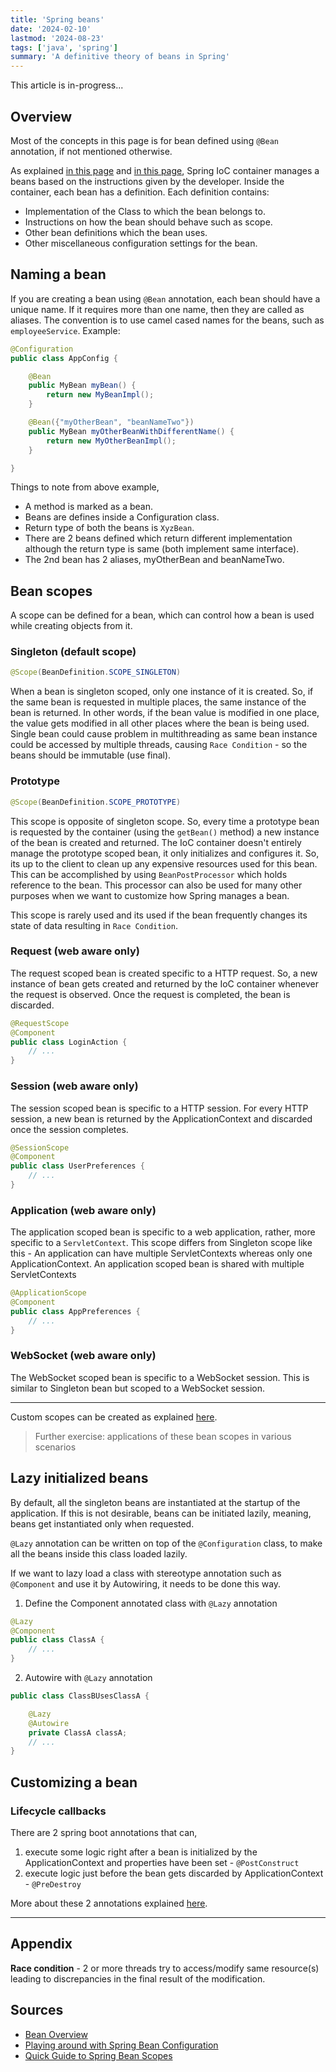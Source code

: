 ```yaml
---
title: 'Spring beans'
date: '2024-02-10'
lastmod: '2024-08-23'
tags: ['java', 'spring']
summary: 'A definitive theory of beans in Spring'
---
```


<TOCInline toc={props.toc} exclude="Overview" />

This article is in-progress...

## Overview

Most of the concepts in this page is for bean defined using `@Bean` annotation, if not mentioned otherwise.

As explained [in this page](./spring-ioc-container) and [in this page](./spring-boot-essentials-annotations-1#component-vs-bean-annotation), Spring IoC container manages a beans based on the instructions given by the developer. Inside the container, each bean has a definition. Each definition contains:

- Implementation of the Class to which the bean belongs to.
- Instructions on how the bean should behave such as scope.
- Other bean definitions which the bean uses.
- Other miscellaneous configuration settings for the bean.

## Naming a bean

If you are creating a bean using `@Bean` annotation, each bean should have a unique name. If it requires more than one name, then they are called as aliases. The convention is to use camel cased names for the beans, such as `employeeService`.
Example:

```java
@Configuration
public class AppConfig {

	@Bean
	public MyBean myBean() {
		return new MyBeanImpl();
	}

	@Bean({"myOtherBean", "beanNameTwo"})
	public MyBean myOtherBeanWithDifferentName() {
		return new MyOtherBeanImpl();
	}

}
```

Things to note from above example,

- A method is marked as a bean.
- Beans are defines inside a Configuration class.
- Return type of both the beans is `XyzBean`.
- There are 2 beans defined which return different implementation although the return type is same (both implement same interface).
- The 2nd bean has 2 aliases, myOtherBean and beanNameTwo.

## Bean scopes

A scope can be defined for a bean, which can control how a bean is used while creating objects from it.

### Singleton (default scope)

```java
@Scope(BeanDefinition.SCOPE_SINGLETON)
```

When a bean is singleton scoped, only one instance of it is created. So, if the same bean is requested in multiple places, the same instance of the bean is returned.
In other words, if the bean value is modified in one place, the value gets modified in all other places where the bean is being used. Single bean could cause problem in multithreading as same bean
instance could be accessed by multiple threads, causing `Race Condition` - so the beans should be immutable (use final).

### Prototype

```java
@Scope(BeanDefinition.SCOPE_PROTOTYPE)
```

This scope is opposite of singleton scope. So, every time a prototype bean is requested by the container (using the `getBean()` method) a new instance of the bean is created and returned.
The IoC container doesn't entirely manage the prototype scoped bean, it only initializes and configures it. So, its up to the client to clean up any expensive resources used for this bean. This can be accomplished by using `BeanPostProcessor` which holds reference to the bean. This processor can also be used for many other purposes when we want to customize how Spring manages a bean.

This scope is rarely used and its used if the bean frequently changes its state of data resulting in `Race Condition`.

### Request (web aware only)

The request scoped bean is created specific to a HTTP request. So, a new instance of bean gets created and returned by the IoC container whenever the request is observed. Once the request is completed, the bean is discarded.

```java
@RequestScope
@Component
public class LoginAction {
	// ...
}
```

### Session (web aware only)

The session scoped bean is specific to a HTTP session. For every HTTP session, a new bean is returned by the ApplicationContext and discarded once the session completes.

```java
@SessionScope
@Component
public class UserPreferences {
	// ...
}
```

### Application (web aware only)

The application scoped bean is specific to a web application, rather, more specific to a `ServletContext`. This scope differs from Singleton scope like this - An application can have multiple ServletContexts whereas only one ApplicationContext. An application scoped bean is shared with multiple ServletContexts

```java
@ApplicationScope
@Component
public class AppPreferences {
	// ...
}
```

### WebSocket (web aware only)

The WebSocket scoped bean is specific to a WebSocket session. This is similar to Singleton bean but scoped to a WebSocket session.

---

Custom scopes can be created as explained [here](https://docs.spring.io/spring-framework/reference/core/beans/factory-scopes.html#beans-factory-scopes-custom).

> Further exercise: applications of these bean scopes in various scenarios

## Lazy initialized beans

By default, all the singleton beans are instantiated at the startup of the application. If this is not desirable, beans can be initiated lazily, meaning, beans get instantiated only when requested.

`@Lazy` annotation can be written on top of the `@Configuration` class, to make all the beans inside this class loaded lazily.

If we want to lazy load a class with stereotype annotation such as `@Component` and use it by Autowiring, it needs to be done this way.

1. Define the Component annotated class with `@Lazy` annotation

```java
@Lazy
@Component
public class ClassA {
    // ...
}
```

2. Autowire with `@Lazy` annotation

```java
public class ClassBUsesClassA {

    @Lazy
    @Autowire
    private ClassA classA;
    // ...
}
```

## Customizing a bean

### Lifecycle callbacks

There are 2 spring boot annotations that can,

1. execute some logic right after a bean is initialized by the ApplicationContext and properties have been set - `@PostConstruct`
2. execute logic just before the bean gets discarded by ApplicationContext - `@PreDestroy`

More about these 2 annotations explained [here](./spring-boot-essentials-annotations-1#postconstruct-vs-predestroy-annotation).

---

## Appendix

**Race condition** - 2 or more threads try to access/modify same resource(s) leading to discrepancies in the final result of the modification.

## Sources

- [Bean Overview](https://docs.spring.io/spring-framework/reference/core/beans/definition.html)
- [Playing around with Spring Bean Configuration](https://www.codingame.com/playgrounds/2096/playing-around-with-spring-bean-configuration)
- [Quick Guide to Spring Bean Scopes](https://www.baeldung.com/spring-bean-scopes)

